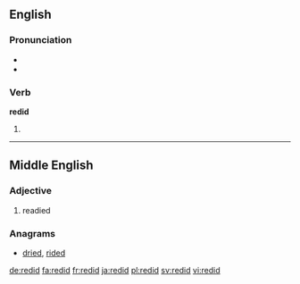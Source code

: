 ==English==

===Pronunciation===
* {{IPA|/ɹi.dɪd/|lang=en}}
* {{rhymes|ɪd|lang=en}}

===Verb===
'''redid'''

# {{en-simple past of|redo}}

----

==Middle English==

===Adjective===
{{head|enm|adjective}}

# readied

===Anagrams===
* [[dried#English|dried]], [[rided#English|rided]]

[[de:redid]]
[[fa:redid]]
[[fr:redid]]
[[ja:redid]]
[[pl:redid]]
[[sv:redid]]
[[vi:redid]]